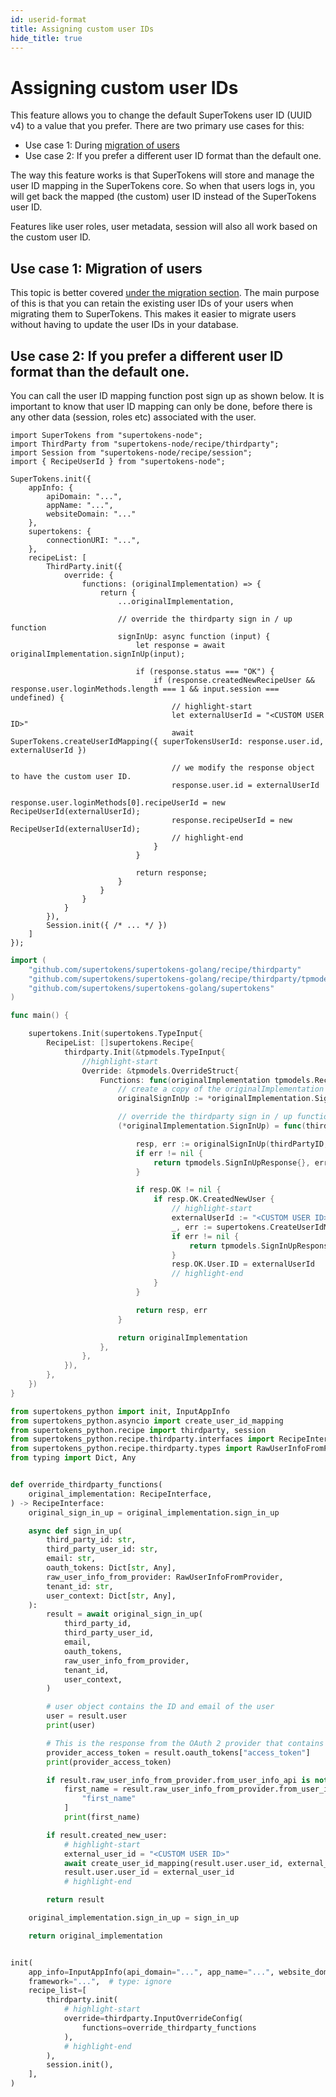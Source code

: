 ```yaml
---
id: userid-format
title: Assigning custom user IDs
hide_title: true
---
```




# Assigning custom user IDs

This feature allows you to change the default SuperTokens user ID (UUID v4) to a value that you prefer. There are two primary use cases for this:
- Use case 1: During [migration of users](../migration/account-creation/user-id-mapping)
- Use case 2: If you prefer a different user ID format than the default one.

The way this feature works is that SuperTokens will store and manage the user ID mapping in the SuperTokens core. So when that users logs in, you will get back the mapped (the custom) user ID instead of the SuperTokens user ID.

Features like user roles, user metadata, session will also all work based on the custom user ID.

## Use case 1: Migration of users
This topic is better covered [under the migration section](../migration/account-creation/user-creation). The main purpose of this is that you can retain the existing user IDs of your users when migrating them to SuperTokens. This makes it easier to migrate users without having to update the user IDs in your database.

## Use case 2: If you prefer a different user ID format than the default one.

You can call the user ID mapping function post sign up as shown below. It is important to know that user ID mapping can only be done, before there is any other data (session, roles etc) associated with the user.

<BackendSDKTabs>
<TabItem value="nodejs">

```tsx
import SuperTokens from "supertokens-node";
import ThirdParty from "supertokens-node/recipe/thirdparty";
import Session from "supertokens-node/recipe/session";
import { RecipeUserId } from "supertokens-node";

SuperTokens.init({
    appInfo: {
        apiDomain: "...",
        appName: "...",
        websiteDomain: "..."
    },
    supertokens: {
        connectionURI: "...",
    },
    recipeList: [
        ThirdParty.init({
            override: {
                functions: (originalImplementation) => {
                    return {
                        ...originalImplementation,

                        // override the thirdparty sign in / up function
                        signInUp: async function (input) {
                            let response = await originalImplementation.signInUp(input);

                            if (response.status === "OK") {
                                if (response.createdNewRecipeUser && response.user.loginMethods.length === 1 && input.session === undefined) {
                                    // highlight-start
                                    let externalUserId = "<CUSTOM USER ID>"
                                    await SuperTokens.createUserIdMapping({ superTokensUserId: response.user.id, externalUserId })
                                    
                                    // we modify the response object to have the custom user ID.
                                    response.user.id = externalUserId
                                    response.user.loginMethods[0].recipeUserId = new RecipeUserId(externalUserId);
                                    response.recipeUserId = new RecipeUserId(externalUserId);
                                    // highlight-end
                                }
                            }

                            return response;
                        }
                    }
                }
            }
        }),
        Session.init({ /* ... */ })
    ]
});
```

</TabItem>
<TabItem value="go">

```go
import (
	"github.com/supertokens/supertokens-golang/recipe/thirdparty"
	"github.com/supertokens/supertokens-golang/recipe/thirdparty/tpmodels"
	"github.com/supertokens/supertokens-golang/supertokens"
)

func main() {

	supertokens.Init(supertokens.TypeInput{
		RecipeList: []supertokens.Recipe{
			thirdparty.Init(&tpmodels.TypeInput{
				//highlight-start
				Override: &tpmodels.OverrideStruct{
					Functions: func(originalImplementation tpmodels.RecipeInterface) tpmodels.RecipeInterface {
						// create a copy of the originalImplementation
						originalSignInUp := *originalImplementation.SignInUp

						// override the thirdparty sign in / up function
						(*originalImplementation.SignInUp) = func(thirdPartyID, thirdPartyUserID, email string, oAuthTokens tpmodels.TypeOAuthTokens, rawUserInfoFromProvider tpmodels.TypeRawUserInfoFromProvider, tenantId string, userContext supertokens.UserContext) (tpmodels.SignInUpResponse, error) {

							resp, err := originalSignInUp(thirdPartyID, thirdPartyUserID, email, oAuthTokens, rawUserInfoFromProvider, tenantId, userContext)
							if err != nil {
								return tpmodels.SignInUpResponse{}, err
							}

							if resp.OK != nil {
								if resp.OK.CreatedNewUser {
									// highlight-start
									externalUserId := "<CUSTOM USER ID>"
									_, err := supertokens.CreateUserIdMapping(resp.OK.User.ID, externalUserId, nil, nil)
									if err != nil {
										return tpmodels.SignInUpResponse{}, err
									}
									resp.OK.User.ID = externalUserId
									// highlight-end
								}
							}

							return resp, err
						}

						return originalImplementation
					},
				},
			}),
		},
	})
}
```

</TabItem>
<TabItem value="python">

```python
from supertokens_python import init, InputAppInfo
from supertokens_python.asyncio import create_user_id_mapping
from supertokens_python.recipe import thirdparty, session
from supertokens_python.recipe.thirdparty.interfaces import RecipeInterface
from supertokens_python.recipe.thirdparty.types import RawUserInfoFromProvider
from typing import Dict, Any


def override_thirdparty_functions(
    original_implementation: RecipeInterface,
) -> RecipeInterface:
    original_sign_in_up = original_implementation.sign_in_up

    async def sign_in_up(
        third_party_id: str,
        third_party_user_id: str,
        email: str,
        oauth_tokens: Dict[str, Any],
        raw_user_info_from_provider: RawUserInfoFromProvider,
        tenant_id: str,
        user_context: Dict[str, Any],
    ):
        result = await original_sign_in_up(
            third_party_id,
            third_party_user_id,
            email,
            oauth_tokens,
            raw_user_info_from_provider,
            tenant_id,
            user_context,
        )

        # user object contains the ID and email of the user
        user = result.user
        print(user)

        # This is the response from the OAuth 2 provider that contains their tokens or user info.
        provider_access_token = result.oauth_tokens["access_token"]
        print(provider_access_token)

        if result.raw_user_info_from_provider.from_user_info_api is not None:
            first_name = result.raw_user_info_from_provider.from_user_info_api[
                "first_name"
            ]
            print(first_name)

        if result.created_new_user:
            # highlight-start
            external_user_id = "<CUSTOM USER ID>"
            await create_user_id_mapping(result.user.user_id, external_user_id)
            result.user.user_id = external_user_id
            # highlight-end

        return result

    original_implementation.sign_in_up = sign_in_up

    return original_implementation


init(
    app_info=InputAppInfo(api_domain="...", app_name="...", website_domain="..."),
    framework="...",  # type: ignore
    recipe_list=[
        thirdparty.init(
            # highlight-start
            override=thirdparty.InputOverrideConfig(
                functions=override_thirdparty_functions
            ),
            # highlight-end
        ),
        session.init(),
    ],
)
```
</TabItem>
</BackendSDKTabs>
